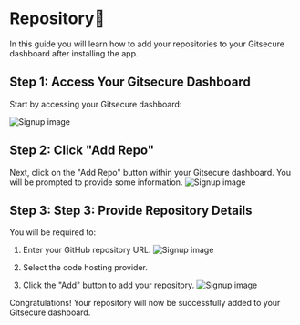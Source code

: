 
# Repository📂

In this guide you will learn how to add your repositories to your Gitsecure dashboard after installing the app.

## Step 1: Access Your Gitsecure Dashboard

Start by accessing your Gitsecure dashboard:

![Signup image](/screenzy-1696316178692.png)



## Step 2: Click "Add Repo"

Next, click on the "Add Repo" button within your Gitsecure dashboard. You will be prompted to provide some information.
![Signup image](/screenzy-1696319126255.png)


## Step 3: Step 3: Provide Repository Details

You will be required to:

1. Enter your GitHub repository URL.
![Signup image](/newme.png)

2. Select the code hosting provider.
3. Click the "Add" button to add your repository.
![Signup image](/screenzy-1696318937919.png)


<Callout type="success" emoji="👍">
  Congratulations! Your repository will now be successfully added to your Gitsecure dashboard.
</Callout>

